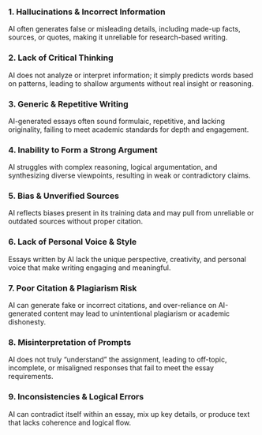 ### 1. Hallucinations & Incorrect Information
AI often generates false or misleading details, including made-up facts, sources, or quotes, making it unreliable for research-based writing.

### 2. Lack of Critical Thinking
AI does not analyze or interpret information; it simply predicts words based on patterns, leading to shallow arguments without real insight or reasoning.

### 3. Generic & Repetitive Writing
AI-generated essays often sound formulaic, repetitive, and lacking originality, failing to meet academic standards for depth and engagement.

### 4. Inability to Form a Strong Argument
AI struggles with complex reasoning, logical argumentation, and synthesizing diverse viewpoints, resulting in weak or contradictory claims.

### 5. Bias & Unverified Sources
AI reflects biases present in its training data and may pull from unreliable or outdated sources without proper citation.

### 6. Lack of Personal Voice & Style
Essays written by AI lack the unique perspective, creativity, and personal voice that make writing engaging and meaningful.

### 7. Poor Citation & Plagiarism Risk
AI can generate fake or incorrect citations, and over-reliance on AI-generated content may lead to unintentional plagiarism or academic dishonesty.

### 8. Misinterpretation of Prompts
AI does not truly "understand" the assignment, leading to off-topic, incomplete, or misaligned responses that fail to meet the essay requirements.

### 9. Inconsistencies & Logical Errors
AI can contradict itself within an essay, mix up key details, or produce text that lacks coherence and logical flow.